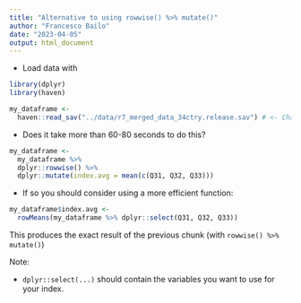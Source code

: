 ```yaml
---
title: "Alternative to using rowwise() %>% mutate()"
author: "Francesco Bailo"
date: "2023-04-05"
output: html_document
---
```


* Load data with

```r

library(dplyr)
library(haven)

my_dataframe <-  
  haven::read_sav("../data/r7_merged_data_34ctry.release.sav") # <- Change this
```
 
* Does it take more than 60-80 seconds to do this?

```r

my_dataframe <- 
  my_dataframe %>%
  dplyr::rowwise() %>%
  dplyr::mutate(index.avg = mean(c(Q31, Q32, Q33)))

```

* If so you should consider using a more efficient function:

```r

my_dataframe$index.avg <- 
  rowMeans(my_dataframe %>% dplyr::select(Q31, Q32, Q33))

```

This produces the exact result of the previous chunk (with `rowwise() %>% mutate()`)

Note: 

* `dplyr::select(...)` should contain the variables you want to use for your index.
